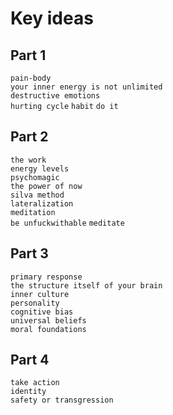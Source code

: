 

# Key ideas {.unnumbered}

## Part 1

``pain-body``  
``your inner energy is not unlimited``  
``destructive emotions``  
``hurting cycle``
`habit`
`do it`

## Part 2

`the work`   
`energy levels`  
`psychomagic`  
`the power of now`  
`silva method`  
`lateralization`  
`meditation`  
``be unfuckwithable``
``meditate``

## Part 3

``primary response``  
``the structure itself of your brain``  
``inner culture``  
``personality``  
``cognitive bias``  
``universal beliefs``  
``moral foundations``  

## Part 4

`take action`  
`identity`  
`safety or transgression`  


